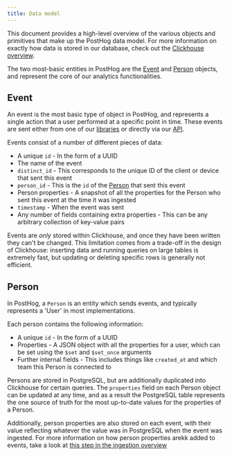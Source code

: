 ```yaml
---
title: Data model
---
```


This document provides a high-level overview of the various objects and primitives that make up the PostHog data model. For more information on exactly how data is stored in our database, check out the [Clickhouse overview](/docs/how-posthog-works/clickhouse).

The two most-basic entities in PostHog are the [Event](#event) and [Person](#person) objects, and represent the core of our analytics functionalities.

## Event

An event is the most basic type of object in PostHog, and represents a single action that a user performed at a specific point in time. These events are sent either from one of our [libraries](/docs/integrate) or directly via our [API](/docs/api).

Events consist of a number of different pieces of data:

-  A unique `id` - In the form of a UUID
-  The name of the event
-  `distinct_id` - This corresponds to the unique ID of the client or device that sent this event
-  `person_id` - This is the `id` of the [Person](#person) that sent this event
-  Person properties - A snapshot of all the properties for the Person who sent this event at the time it was ingested
-  `timestamp` - When the event was sent
-  Any number of fields containing extra properties - This can be any arbitrary collection of key-value pairs

Events are _only_ stored within Clickhouse, and once they have been written they can't be changed.
This limitation comes from a trade-off in the design of Clickhouse: inserting data and running queries on large tables is extremely fast, but updating or deleting specific rows is generally not efficient.

## Person

In PostHog, a `Person` is an entity which sends events, and typically represents a 'User' in most implementations.

Each person contains the following information:

-   A unique `id` - In the form of a UUID
-   Properties - A JSON object with all the properties for a user, which can be set using the `$set` and `$set_once` arguments
-   Further internal fields - This includes things like `created_at` and which team this Person is connected to

Persons are stored in PostgreSQL, but are additionally duplicated into Clickhouse for certain queries.
The `properties` field on each Person object can be updated at any time, and as a result the PostgreSQL table represents the one source of truth for the most up-to-date values for the properties of a Person.

Additionally, person properties are also stored on each event, with their value reflecting whatever the value was in PostgreSQL when the event was ingested. For more information on how person properties arekk added to events, take a look at [this step in the ingestion overview](/docs/how-posthog-works/ingestion-pipeline#3-person-processing)

